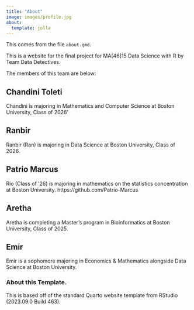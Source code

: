 ```yaml
---
title: "About"
image: images/profile.jpg
about:
  template: jolla
---
```



This comes from the file `about.qmd`.

This is a website for the final project for MA[46]15 Data Science with R by Team Data Detectives.

The members of this team are below:

## Chandini Toleti

Chandini is majoring in Mathematics and Computer Science at Boston University, Class of 2026'

## Ranbir

Ranbir (Ran) is majoring in Data Science at Boston University, Class of 2026. 

## Patrio Marcus

Rio (Class of '26) is majoring in mathematics on the statistics concentration at Boston University.
https://github.com/Patrio-Marcus

## Aretha

Aretha is completing a Master's program in Bioinformatics at Boston University, Class of 2025.

## Emir

Emir is a sophomore majoring in Economics & Mathematics alongside Data Science at Boston University.

<!-- Please leave in the information below -->

### About this Template.

This is based off of the standard Quarto website template from RStudio (2023.09.0 Build 463).
